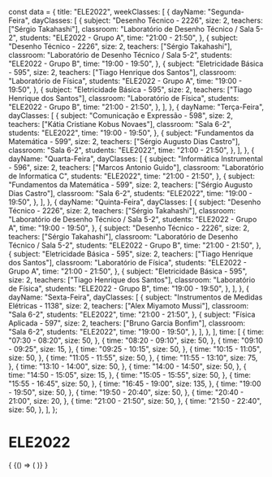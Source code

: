 const data = {
  title: "ELE2022",
  weekClasses: [
    {
      dayName: "Segunda-Feira",
      dayClasses: [
        {
          subject: "Desenho Técnico - 2226",
          size: 2,
          teachers: ["Sérgio Takahashi"],
          classroom: "Laboratório de Desenho Técnico / Sala 5-2",
          students: "ELE2022 - Grupo A",
          time: "21:00 - 21:50",
        },
        {
          subject: "Desenho Técnico - 2226",
          size: 2,
          teachers: ["Sérgio Takahashi"],
          classroom: "Laboratório de Desenho Técnico / Sala 5-2",
          students: "ELE2022 - Grupo B",
          time: "19:00 - 19:50",
        },
        {
          subject: "Eletricidade Básica - 595",
          size: 2,
          teachers: ["Tiago Henrique dos Santos"],
          classroom: "Laboratório de Física",
          students: "ELE2022 - Grupo A",
          time: "19:00 - 19:50",
        },
        {
          subject: "Eletricidade Básica - 595",
          size: 2,
          teachers: ["Tiago Henrique dos Santos"],
          classroom: "Laboratório de Física",
          students: "ELE2022 - Grupo B",
          time: "21:00 - 21:50",
        },
      ],
    },
    {
      dayName: "Terça-Feira",
      dayClasses: [
        {
          subject: "Comunicação e Expressão - 598",
          size: 2,
          teachers: ["Kátia Cristiane Kobus Novaes"],
          classroom: "Sala 6-2",
          students: "ELE2022",
          time: "19:00 - 19:50",
        },
        {
          subject: "Fundamentos da Matemática - 599",
          size: 2,
          teachers: ["Sérgio Augusto Dias Castro"],
          classroom: "Sala 6-2",
          students: "ELE2022",
          time: "21:00 - 21:50",
        },
      ],
    },
    {
      dayName: "Quarta-Feira",
      dayClasses: [
        {
          subject: "Informática Instrumental - 596",
          size: 2,
          teachers: ["Marcos Antonio Guido"],
          classroom: "Laboratório de Informatica C",
          students: "ELE2022",
          time: "21:00 - 21:50",
        },
        {
          subject: "Fundamentos da Matemática - 599",
          size: 2,
          teachers: ["Sérgio Augusto Dias Castro"],
          classroom: "Sala 6-2",
          students: "ELE2022",
          time: "19:00 - 19:50",
        },
      ],
    },
    {
      dayName: "Quinta-Feira",
      dayClasses: [
        {
          subject: "Desenho Técnico - 2226",
          size: 2,
          teachers: ["Sérgio Takahashi"],
          classroom: "Laboratório de Desenho Técnico / Sala 5-2",
          students: "ELE2022 - Grupo A",
          time: "19:00 - 19:50",
        },
        {
          subject: "Desenho Técnico - 2226",
          size: 2,
          teachers: ["Sérgio Takahashi"],
          classroom: "Laboratório de Desenho Técnico / Sala 5-2",
          students: "ELE2022 - Grupo B",
          time: "21:00 - 21:50",
        },
        {
          subject: "Eletricidade Básica - 595",
          size: 2,
          teachers: ["Tiago Henrique dos Santos"],
          classroom: "Laboratório de Física",
          students: "ELE2022 - Grupo A",
          time: "21:00 - 21:50",
        },
        {
          subject: "Eletricidade Básica - 595",
          size: 2,
          teachers: ["Tiago Henrique dos Santos"],
          classroom: "Laboratório de Física",
          students: "ELE2022 - Grupo B",
          time: "19:00 - 19:50",
        },
      ],
    },
    {
      dayName: "Sexta-Feira",
      dayClasses: [
        {
          subject: "Instrumentos de Medidas Elétricas - 1138",
          size: 2,
          teachers: ["Alex Miyamoto Mussi"],
          classroom: "Sala 6-2",
          students: "ELE2022",
          time: "21:00 - 21:50",
        },
        {
          subject: "Física Aplicada - 597",
          size: 2,
          teachers: ["Bruno Garcia Bonfim"],
          classroom: "Sala 6-2",
          students: "ELE2022",
          time: "19:00 - 19:50",
        },
      ],
    },
  ],
  time: [
    {
      time: "07:30 - 08:20",
      size: 50,
    },
    {
      time: "08:20 - 09:10",
      size: 50,
    },
    {
      time: "09:10 - 09:25",
      size: 15,
    },
    {
      time: "09:25 - 10:15",
      size: 50,
    },
    {
      time: "10:15 - 11:05",
      size: 50,
    },
    {
      time: "11:05 - 11:55",
      size: 50,
    },
    {
      time: "11:55 - 13:10",
      size: 75,
    },
    {
      time: "13:10 - 14:00",
      size: 50,
    },
    {
      time: "14:00 - 14:50",
      size: 50,
    },
    {
      time: "14:50 - 15:05",
      size: 15,
    },
    {
      time: "15:05 - 15:55",
      size: 50,
    },
    {
      time: "15:55 - 16:45",
      size: 50,
    },
    {
      time: "16:45 - 19:00",
      size: 135,
    },
    {
      time: "19:00 - 19:50",
      size: 50,
    },
    {
      time: "19:50 - 20:40",
      size: 50,
    },
    {
      time: "20:40 - 21:00",
      size: 20,
    },
    {
      time: "21:00 - 21:50",
      size: 50,
    },
    {
      time: "21:50 - 22:40",
      size: 50,
    },
  ],
};

# ELE2022

<div>
  {
    <BrowserOnly>
      {() => (
        <Grid
          title={data.title}
          weekClasses={data.weekClasses}
          time={data.time}
        />
      )}
    </BrowserOnly>
  }
</div>
